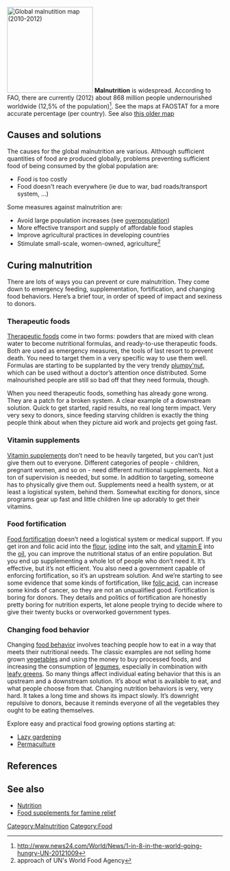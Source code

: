 [[File:Global malnutrition.png |thumb|right|200px|Global malnutition map (2010-2012)]]
'''Malnutrition''' is widespread. According to FAO, there are currently (2012) about 868 million people undernourished worldwide (12,5% of the population)<ref>http://www.news24.com/World/News/1-in-8-in-the-world-going-hungry-UN-20121009</ref>. See the maps at FAOSTAT for a more accurate percentage (per country). See also [http://commons.wikimedia.org/wiki/File:Percentage_population_undernourished_world_map.PNG this older map]

==Causes and solutions==
The causes for the global malnutrition are various. Although sufficient quantities of food are produced globally, problems preventing sufficient food of being consumed by the global population are:
* Food is too costly
* Food doesn't reach everywhere (ie due to war, bad roads/transport system, ...)

Some measures against malnutrition are:
* Avoid large population increases (see [[overpopulation]])
* More effective transport and supply of affordable food staples
* Improve agricultural practices in developing countries
* Stimulate small-scale, women-owned, agriculture<ref>approach of UN's World Food Agency</ref>

==Curing malnutrition==
There are lots of ways you can prevent or cure malnutrition. They come down to emergency feeding, supplementation, fortification, and changing food behaviors. Here’s a brief tour, in order of speed of impact and sexiness to donors.

=== Therapeutic foods ===
[[Therapeutic foods]] come in two forms: powders that are mixed with clean water to become nutritional formulas, and ready-to-use therapeutic foods. Both are used as emergency measures, the tools of last resort to prevent death. You need to target them in a very specific way to use them well. Formulas are starting to be supplanted by the very trendy [[plumpy'nut]],{{w|plumpy'nut}} which can be used without a doctor’s attention once distributed. Some malnourished people are still so bad off that they need formula, though.

When you need therapeutic foods, something has already gone wrong. They are a patch for a broken system. A clear example of a downstream solution. Quick to get started, rapid results, no real long term impact. Very very sexy to donors, since feeding starving children is exactly the thing people think about when they picture aid work and projects get going fast.

=== Vitamin supplements ===
[[Vitamin supplements]] don’t need to be heavily targeted, but you can’t just give them out to everyone. Different categories of people - children, pregnant women, and so on - need different nutritional supplements. Not a ton of supervision is needed, but some. In addition to targeting, someone has to physically give them out. Supplements need a health system, or at least a logistical system, behind them. Somewhat exciting for donors, since programs gear up fast and little children line up adorably to get their vitamins.

=== Food fortification ===
[[Food fortification]] doesn’t need a logistical system or medical support. If you get iron and folic acid into the [[flour]], [[iodine]] into the salt, and [[vitamin E]] into the [[oil]], you can improve the nutritional status of an entire population. But you end up supplementing a whole lot of people who don’t need it. It’s effective, but it’s not efficient. You also need a government capable of enforcing fortification, so it’s an upstream solution. And we’re starting to see some evidence that some kinds of fortification, like [[folic acid]], can increase some kinds of cancer, so they are not an unqualified good. Fortification is boring for donors. They details and politics of fortification are honestly pretty boring for nutrition experts, let alone people trying to decide where to give their twenty bucks or overworked government types.

=== Changing food behavior ===
Changing [[food behavior]] involves teaching people how to eat in a way that meets their nutritional needs. The classic examples are not selling home grown [[vegetables]] and using the money to buy processed foods, and increasing the consumption of [[legumes]], especially in combination with [[leafy greens]]. So many things affect individual eating behavior that this is an upstream and a downstream solution. It’s about what is available to eat, and what people choose from that. Changing nutrition behaviors is very, very hard. It takes a long time and shows its impact slowly. It’s downright repulsive to donors, because it reminds everyone of all the vegetables they ought to be eating themselves.

Explore easy and practical food growing options starting at:
* [[Lazy gardening]]
* [[Permaculture]]

==References==
{{reflist}}

== See also ==
* [[Nutrition]]
* [[Food supplements for famine relief]]

{{attrib bloodandmilk|url=http://bloodandmilk.org/?p=1330 }}

[[Category:Malnutrition]]
[[Category:Food]]